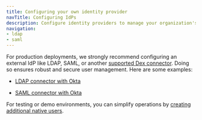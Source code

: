 ```yaml
---
title: Configuring your own identity provider
navTitle: Configuring IdPs
description: Configure identity providers to manage your organization's users in production environments.
navigation: 
- ldap
- saml
---
```


For production deployments, we strongly recommend configuring an external IdP like LDAP, SAML, or another [supported Dex connector](https://dexidp.io/docs/connectors/). Doing so ensures robust and secure user management. Here are some examples:

-   [LDAP connector with Okta](ldap)

-   [SAML connector with Okta](saml)

For testing or demo environments, you can simplify operations by [creating additional native users](/edb-postgres-ai/latest/hybrid-manager/using_hybrid_manager/managing_users/native_users/create_native_user/). 
